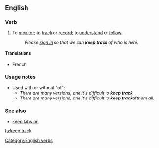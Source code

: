 ==English==

===Verb===
{{infl|en|verb|head=[[keep]] [[track]]}}
#To [[monitor]]; to [[track]] or [[record]]; to [[understand]] or [[follow]].
#:''Please [[sign in]] so that we can '''keep track''' of who is here.''

====Translations====
*French: {{t-|fr|conserver un suivi}}

===Usage notes===
*Used with or without "of":
**''There are many versions, and it's difficult to '''keep track'''.''
**''There are many versions, and it's difficult to '''keep track''' ''of'' them all.''

===See also===
*[[keep tabs on]]
[[Category:English verbs]]

[[ta:keep track]]